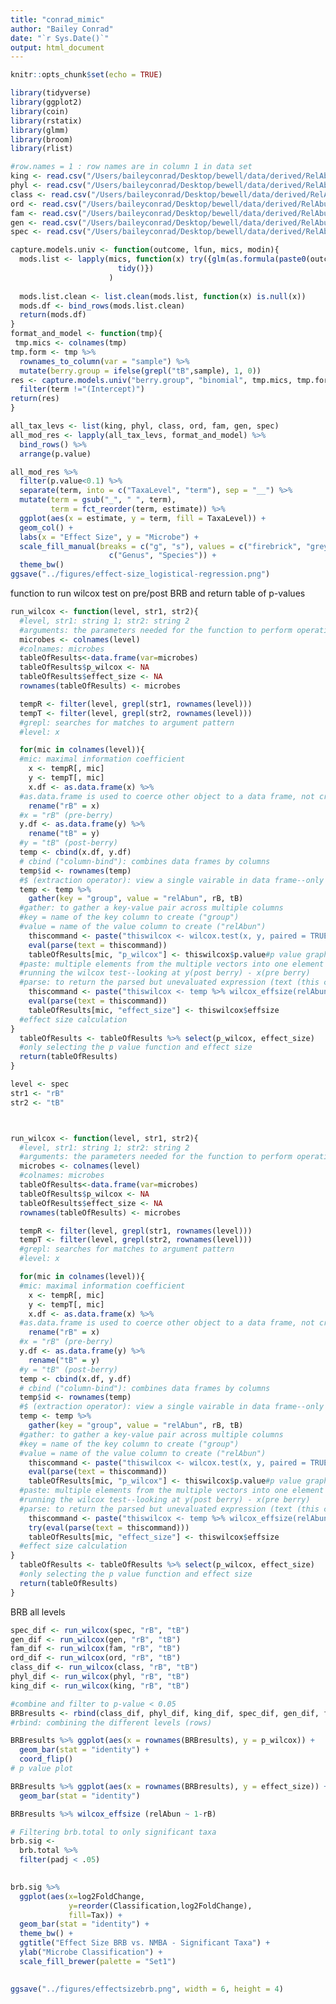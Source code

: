 ```yaml
---
title: "conrad_mimic"
author: "Bailey Conrad"
date: "`r Sys.Date()`"
output: html_document
---
```


```r
knitr::opts_chunk$set(echo = TRUE)

library(tidyverse)
library(ggplot2)
library(coin)
library(rstatix)
library(glmm)
library(broom)
library(rlist)

```

```r
#row.names = 1 : row names are in column 1 in data set
king <- read.csv("/Users/baileyconrad/Desktop/bewell/data/derived/RelAbun/RelAbun_king.csv", row.names = 1)
phyl <- read.csv("/Users/baileyconrad/Desktop/bewell/data/derived/RelAbun/RelAbun_phyl.csv",row.names = 1)
class <- read.csv("/Users/baileyconrad/Desktop/bewell/data/derived/RelAbun/RelAbun_class.csv",row.names = 1)
ord <- read.csv("/Users/baileyconrad/Desktop/bewell/data/derived/RelAbun/RelAbun_ord.csv", row.names = 1)
fam <- read.csv("/Users/baileyconrad/Desktop/bewell/data/derived/RelAbun/RelAbun_fam.csv", row.names = 1)
gen <- read.csv("/Users/baileyconrad/Desktop/bewell/data/derived/RelAbun/RelAbun_gen.csv", row.names = 1)
spec <- read.csv("/Users/baileyconrad/Desktop/bewell/data/derived/RelAbun/RelAbun_spec.csv", row.names = 1)
```

```r
capture.models.univ <- function(outcome, lfun, mics, modin){
  mods.list <- lapply(mics, function(x) try({glm(as.formula(paste0(outcome, " ~ ", x)), family = lfun, data = modin) %>%
                        tidy()})
                      )
                      
  mods.list.clean <- list.clean(mods.list, function(x) is.null(x))
  mods.df <- bind_rows(mods.list.clean)
  return(mods.df)
}
format_and_model <- function(tmp){
 tmp.mics <- colnames(tmp)
tmp.form <- tmp %>%
  rownames_to_column(var = "sample") %>%
  mutate(berry.group = ifelse(grepl("tB",sample), 1, 0))
res <- capture.models.univ("berry.group", "binomial", tmp.mics, tmp.form) %>%
  filter(term !="(Intercept)")
return(res)
}
```

```r
all_tax_levs <- list(king, phyl, class, ord, fam, gen, spec)
all_mod_res <- lapply(all_tax_levs, format_and_model) %>%
  bind_rows() %>%
  arrange(p.value)
```

```r
all_mod_res %>%
  filter(p.value<0.1) %>%
  separate(term, into = c("TaxaLevel", "term"), sep = "__") %>%
  mutate(term = gsub("_", " ", term), 
         term = fct_reorder(term, estimate)) %>%
  ggplot(aes(x = estimate, y = term, fill = TaxaLevel)) +
  geom_col() +
  labs(x = "Effect Size", y = "Microbe") +
  scale_fill_manual(breaks = c("g", "s"), values = c("firebrick", "grey70"), name = "Taxa level", labels = 
                      c("Genus", "Species")) +
  theme_bw() 
ggsave("../figures/effect-size_logistical-regression.png")
```


function to run wilcox test on pre/post BRB and return table of p-values
```r
run_wilcox <- function(level, str1, str2){
  #level, str1: string 1; str2: string 2 
  #arguments: the parameters needed for the function to perform operations
  microbes <- colnames(level)
  #colnames: microbes
  tableOfResults<-data.frame(var=microbes)
  tableOfResults$p_wilcox <- NA
  tableOfResults$effect_size <- NA
  rownames(tableOfResults) <- microbes

  tempR <- filter(level, grepl(str1, rownames(level)))
  tempT <- filter(level, grepl(str2, rownames(level)))
  #grepl: searches for matches to argument pattern 
  #level: x

  for(mic in colnames(level)){
  #mic: maximal information coefficient
    x <- tempR[, mic]
    y <- tempT[, mic]
    x.df <- as.data.frame(x) %>%
  #as.data.frame is used to coerce other object to a data frame, not create a new one
    rename("rB" = x)
  #x = "rB" (pre-berry)
  y.df <- as.data.frame(y) %>%
    rename("tB" = y)
  #y = "tB" (post-berry)
  temp <- cbind(x.df, y.df)
  # cbind ("column-bind"): combines data frames by columns 
  temp$id <- rownames(temp)
  #$ (extraction operator): view a single vairable in data frame--only the id
  temp <- temp %>%
    gather(key = "group", value = "relAbun", rB, tB)
  #gather: to gather a key-value pair across multiple columns
  #key = name of the key column to create ("group")
  #value = name of the value column to create ("relAbun")
    thiscommand <- paste("thiswilcox <- wilcox.test(x, y, paired = TRUE)")
    eval(parse(text = thiscommand))
    tableOfResults[mic, "p_wilcox"] <- thiswilcox$p.value#p value graph
  #paste: multiple elements from the multiple vectors into one element
  #running the wilcox test--looking at y(post berry) - x(pre berry) 
  #parse: to return the parsed but unevaluated expression (text (this command) to be parsed)
    thiscommand <- paste("thiswilcox <- temp %>% wilcox_effsize(relAbun ~ group, paired = TRUE)")
    eval(parse(text = thiscommand))
    tableOfResults[mic, "effect_size"] <- thiswilcox$effsize
  #effect size calculation
}
  tableOfResults <- tableOfResults %>% select(p_wilcox, effect_size)
  #only selecting the p value function and effect size
  return(tableOfResults)
}
```

```r
level <- spec
str1 <- "rB"
str2 <- "tB"



run_wilcox <- function(level, str1, str2){
  #level, str1: string 1; str2: string 2 
  #arguments: the parameters needed for the function to perform operations
  microbes <- colnames(level)
  #colnames: microbes
  tableOfResults<-data.frame(var=microbes)
  tableOfResults$p_wilcox <- NA
  tableOfResults$effect_size <- NA
  rownames(tableOfResults) <- microbes

  tempR <- filter(level, grepl(str1, rownames(level)))
  tempT <- filter(level, grepl(str2, rownames(level)))
  #grepl: searches for matches to argument pattern 
  #level: x

  for(mic in colnames(level)){
  #mic: maximal information coefficient
    x <- tempR[, mic]
    y <- tempT[, mic]
    x.df <- as.data.frame(x) %>%
  #as.data.frame is used to coerce other object to a data frame, not create a new one
    rename("rB" = x)
  #x = "rB" (pre-berry)
  y.df <- as.data.frame(y) %>%
    rename("tB" = y)
  #y = "tB" (post-berry)
  temp <- cbind(x.df, y.df)
  # cbind ("column-bind"): combines data frames by columns 
  temp$id <- rownames(temp)
  #$ (extraction operator): view a single vairable in data frame--only the id
  temp <- temp %>%
    gather(key = "group", value = "relAbun", rB, tB)
  #gather: to gather a key-value pair across multiple columns
  #key = name of the key column to create ("group")
  #value = name of the value column to create ("relAbun")
    thiscommand <- paste("thiswilcox <- wilcox.test(x, y, paired = TRUE)")
    eval(parse(text = thiscommand))
    tableOfResults[mic, "p_wilcox"] <- thiswilcox$p.value#p value graph
  #paste: multiple elements from the multiple vectors into one element
  #running the wilcox test--looking at y(post berry) - x(pre berry) 
  #parse: to return the parsed but unevaluated expression (text (this command) to be parsed)
    thiscommand <- paste("thiswilcox <- temp %>% wilcox_effsize(relAbun ~ group, paired = TRUE)")
    try(eval(parse(text = thiscommand)))
    tableOfResults[mic, "effect_size"] <- thiswilcox$effsize
  #effect size calculation
}
  tableOfResults <- tableOfResults %>% select(p_wilcox, effect_size)
  #only selecting the p value function and effect size
  return(tableOfResults)
}
```



BRB all levels
```r
spec_dif <- run_wilcox(spec, "rB", "tB")
gen_dif <- run_wilcox(gen, "rB", "tB")
fam_dif <- run_wilcox(fam, "rB", "tB")
ord_dif <- run_wilcox(ord, "rB", "tB")
class_dif <- run_wilcox(class, "rB", "tB")
phyl_dif <- run_wilcox(phyl, "rB", "tB")
king_dif <- run_wilcox(king, "rB", "tB")

#combine and filter to p-value < 0.05
BRBresults <- rbind(class_dif, phyl_dif, king_dif, spec_dif, gen_dif, fam_dif, ord_dif) %>% filter(p_wilcox < 0.05)
#rbind: combining the different levels (rows)
```

```r
BRBresults %>% ggplot(aes(x = rownames(BRBresults), y = p_wilcox)) +
  geom_bar(stat = "identity") +
  coord_flip()
# p value plot
```

```r
BRBresults %>% ggplot(aes(x = rownames(BRBresults), y = effect_size)) +
  geom_bar(stat = "identity") 
```



```r
BRBresults %>% wilcox_effsize (relAbun ~ 1-rB)
```


```r
# Filtering brb.total to only significant taxa
brb.sig <-
  brb.total %>%
  filter(padj < .05) 
  

brb.sig %>%
  ggplot(aes(x=log2FoldChange,
             y=reorder(Classification,log2FoldChange),
             fill=Tax)) + 
  geom_bar(stat = "identity") + 
  theme_bw() + 
  ggtitle("Effect Size BRB vs. NMBA - Significant Taxa") +
  ylab("Microbe Classification") +
  scale_fill_brewer(palette = "Set1") 
 

ggsave("../figures/effectsizebrb.png", width = 6, height = 4)
```


```r
```


